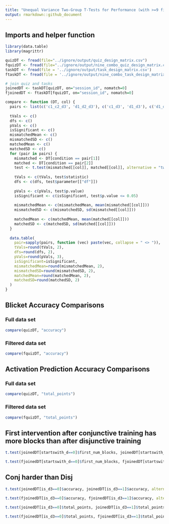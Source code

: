 ```yaml
---
title: "Unequal Variance Two-Group T-Tests for Performance (with >=9 filter)"
output: rmarkdown::github_document
---
```


## Imports and helper function

```r
library(data.table)
library(magrittr)

quizDT <- fread(file="../ignore/output/quiz_design_matrix.csv")
fquizDT <- fread(file="../ignore/output/nine_combo_quiz_design_matrix.csv")
taskDT <- fread(file = '../ignore/output/task_design_matrix.csv')
ftaskDT <- fread(file = '../ignore/output/nine_combo_task_design_matrix.csv')

# join quiz and tasks
joinedDT <- taskDT[quizDT, on="session_id", nomatch=0]
fjoinedDT <- ftaskDT[fquizDT, on="session_id", nomatch=0]

compare <- function (DT, col) {
  pairs <- list(c('c1_c2_d3', 'd1_d2_d3'), c('c1_d3', 'd1_d3'), c('d1_d2_c3', 'c1_c2_c3'), c('d1_c3', 'c1_c3'))
  
  tVals <- c()
  dfs <- c()
  pVals <- c()
  isSignificant <- c()
  mismatchedMean <- c()
  mismatchedSD <- c()
  matchedMean <- c()
  matchedSD <- c()
  for (pair in pairs) {
    mismatched <- DT[condition == pair[1]]
    matched <- DT[condition == pair[2]]
    test <- t.test(mismatched[[col]], matched[[col]], alternative = "two.sided", paired = FALSE, var.equal = FALSE)
    
    tVals <- c(tVals, test$statistic)
    dfs <- c(dfs, test$parameter[["df"]])
    
    pVals <- c(pVals, test$p.value)
    isSignificant <- c(isSignificant, test$p.value <= 0.05)
    
    mismatchedMean <- c(mismatchedMean, mean(mismatched[[col]]))
    mismatchedSD <- c(mismatchedSD, sd(mismatched[[col]]))
    
    matchedMean <- c(matchedMean, mean(matched[[col]]))
    matchedSD <- c(matchedSD, sd(matched[[col]]))
  }
  
  data.table(
    pair=sapply(pairs, function (vec) paste(vec, collapse = " <> ")),
    tVals=round(tVals, 2),
    dfs=round(dfs, 2),
    pVals=round(pVals, 3),
    isSignificant=isSignificant,
    mismatchedMean=round(mismatchedMean, 2),
    mismatchedSD=round(mismatchedSD, 2),
    matchedMean=round(matchedMean, 2),
    matchedSD=round(matchedSD, 2)
  )
}
```

## Blicket Accuracy Comparisons
### Full data set
```r
compare(quizDT, "accuracy")
```

### Filtered data set
```r
compare(fquizDT, "accuracy")
```

## Activation Prediction Accuracy Comparisons
### Full data set
```r
compare(quizDT, "total_points")
```
### Filtered data set
```r
compare(fquizDT, "total_points")
```

## First intervention after conjunctive training has more blocks than after disjunctive training
```r
t.test(joinedDT[startswith_d==0]$first_num_blocks, joinedDT[startswith_d==1]$first_num_blocks, alternative = "two.sided")
```

```r
t.test(fjoinedDT[startswith_d==0]$first_num_blocks, fjoinedDT[startswith_d==1]$first_num_blocks, alternative = "two.sided")
```


## Conj harder than Disj
```r
t.test(joinedDT[is_d3==0]$accuracy, joinedDT[is_d3==1]$accuracy, alternative = "two.sided")
```

```r
t.test(fjoinedDT[is_d3==0]$accuracy, fjoinedDT[is_d3==1]$accuracy, alternative = "two.sided")
```

```r
t.test(joinedDT[is_d3==0]$total_points, joinedDT[is_d3==1]$total_points, alternative = "two.sided")
```

```r
t.test(fjoinedDT[is_d3==0]$total_points, fjoinedDT[is_d3==1]$total_points, alternative = "two.sided")
```